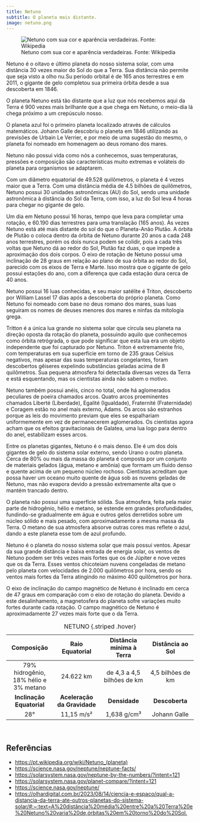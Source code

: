 ```yaml
---
title: Netuno
subtitle: O planeta mais distante.
image: netuno.png
---
```


![Netuno com sua cor e aparência verdadeiras. Fonte: Wikipedia](netuno.png)

Netuno é o oitavo e último planeta do nosso sistema solar, com uma distância 30 vezes maior do Sol do que a Terra. Sua distância não permite que seja visto a olho nu.Su período orbital é de 165 anos terrestres e em 2011, o gigante de gelo completou sua primeira órbita desde a sua descoberta em 1846.

O planeta Netuno está tão distante que a luz que nós recebemos aqui da Terra é 900 vezes mais brilhante que a que chega em Netuno, o meio-dia lá chega próximo a um crepúsculo nosso.

O planeta azul foi o primeiro planeta localizado através de cálculos matemáticos. Johann Galle descobriu o planeta em 1846 utilizando as previsões de Urbain Le Verrier, e por meio de uma sugestão do mesmo, o planeta foi nomeado em homenagem ao deus romano dos mares.

Netuno não possui vida como nós a conhecemos, suas temperaturas, pressões e composição são características muito extremas e voláteis do planeta para organismos se adaptarem.

Com um diâmetro equatorial de 49.528 quilômetros, o planeta é 4 vezes maior que a Terra. Com uma distância média de 4.5 bilhões de quilômetros, Netuno possui 30 unidades astronômicas (AU) do Sol, sendo uma unidade astronômica à distância do Sol da Terra, com isso, a luz do Sol leva 4 horas para chegar no gigante de gelo.

Um dia em Netuno possui 16 horas, tempo que leva para completar uma rotação, e 60.190 dias terrestres para uma translação (165 anos). Às vezes Netuno está até mais distante do sol do que o Planeta-Anão Plutão. A órbita de Plutão o coloca dentro da órbita de Netuno durante 20 anos a cada 248 anos terrestres, porém os dois nunca podem se colidir, pois a cada três voltas que Netuno dá ao redor do Sol, Plutão faz duas, o que impede a aproximação dos dois corpos. O eixo de rotação de Netuno possui uma inclinação de 28 graus em relação ao plano de sua órbita ao redor do Sol, parecido com os eixos de Terra e Marte. Isso mostra que o gigante de gelo possui estações do ano, com a diferença que cada estação dura cerca de 40 anos.

Netuno possui 16 luas conhecidas, e seu maior satélite é Triton, descoberto por William Lassel 17 dias após a descoberta do próprio planeta. Como Netuno foi nomeado com base no deus romano dos mares, suas luas seguiram os nomes de deuses menores dos mares e ninfas da mitologia grega.

Tritton é a única lua grande no sistema solar que circula seu planeta na direção oposta da rotação do planeta, possuindo aquilo que conhecemos como órbita retrógrada, o que pode significar que esta lua era um objeto independente que foi capturado por Netuno. Triton é extremamente frio, com temperaturas em sua superfície em torno de 235 graus Celsius negativos, mas apesar das suas temperaturas congelantes, foram descobertos gêiseres expelindo substâncias geladas acima de 8 quilômetros. Sua pequena atmosfera foi detectada diversas vezes da Terra e está esquentando, mas os cientistas ainda não sabem o motivo.

Netuno também possui anéis, cinco no total, onde há aglomerados peculiares de poeira chamados arcos. Quatro arcos proeminentes chamados Liberté (Liberdade), Egalité (Igualdade), Fraternité (Fraternidade) e Coragem estão no anel mais externo, Adams. Os arcos são estranhos porque as leis do movimento previam que eles se espalhariam uniformemente em vez de permanecerem aglomerados. Os cientistas agora acham que os efeitos gravitacionais de Galatea, uma lua logo para dentro do anel, estabilizam esses arcos.

Entre os planetas gigantes, Netuno é o mais denso. Ele é um dos dois gigantes de gelo do sistema solar externo, sendo Urano o outro planeta. Cerca de 80% ou mais da massa do planeta é composta por um conjunto de materiais gelados (água, metano e amônia) que formam um fluido denso e quente acima de um pequeno núcleo rochoso. Cientistas acreditam que possa haver um oceano muito quente de água sob as nuvens geladas de Netuno, mas não evapora devido a pressão extremamente alta que o mantém trancado dentro.

O planeta não possui uma superfície sólida. Sua atmosfera, feita pela maior parte de hidrogênio, hélio e metano, se estende em grandes profundidades, fundindo-se gradualmente em água e outros gelos derretidos sobre um núcleo sólido e mais pesado, com aproximadamente a mesma massa da Terra. O metano de sua atmosfera absorve outras cores mas reflete o azul, dando a este planeta esse tom de azul profundo.

Netuno é o planeta do nosso sistema solar que mais possui ventos. Apesar da sua grande distância e baixa entrada de energia solar, os ventos de Netuno podem ser três vezes mais fortes que os de Júpiter e nove vezes que os da Terra. Esses ventos chicoteiam nuvens congeladas de metano pelo planeta com velocidades de 2.000 quilômetros por hora, sendo os ventos mais fortes da Terra atingindo no máximo 400 quilômetros por hora.

O eixo de inclinação do campo magnético de Netuno é inclinado em cerca de 47 graus em comparação com o eixo de rotação do planeta. Devido a este desalinhamento, a magnetosfera do planeta sofre variações muito fortes durante cada rotação. O campo magnético de Netuno é aproximadamente 27 vezes mais forte que o da Terra.




| **Composição**               | **Raio Equatorial**  | **Distância mínima à Terra** | **Distância ao Sol**  |
|:--------:|:--------:|:--------:|:--------:|
| 79% hidrogênio, 18% hélio e 3% metano | 24.622 km | de 4,3 a 4,5 bilhões de km | 4,5 bilhões de km |
| **Inclinação Equatorial**    | **Aceleração da Gravidade** | **Densidade** | **Descoberta** |
| 28° | 11,15 m/s² | 1,638 g/cm³ | Johann Galle |
: NETUNO {.striped .hover}


<br>

## Referências

- <https://pt.wikipedia.org/wiki/Netuno_(planeta)>
- <https://science.nasa.gov/neptune/neptune-facts/>
- <https://solarsystem.nasa.gov/neptune-by-the-numbers/?intent=121>
- <https://solarsystem.nasa.gov/planet-compare/?intent=121>
- <https://science.nasa.gov/neptune/>
- <https://olhardigital.com.br/2023/08/14/ciencia-e-espaco/qual-a-distancia-da-terra-ate-outros-planetas-do-sistema-solar/#:~:text=A%20distância%20média%20entre%20a%20Terra%20e%20Netuno%20varia%20de,órbitas%20em%20torno%20do%20Sol.>

